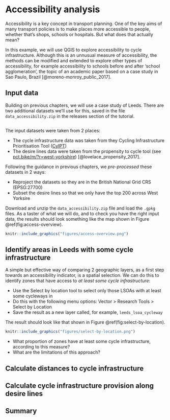 # Accessibility analysis

Accessibility is a key concept in transport planning.
One of the key aims of many transport policies is to make places more accessible to people, whether that's shops, schools or hospitals.
But what does that actually mean?

In this example, we will use QGIS to explore accessibility to cycle infrastructure.
Although this is an unnusual measure of accessibility, the methods can be modified and extended to explore other types of accessibility, for example accessibility to schools before and after 'school agglomeration', the topic of an academic paper based on a case study in Sao Paulo, Brazil [@moreno-monroy_public_2017].

## Input data

Building on previous chapters, we will use a case study of Leeds.
There are two additional datasets we'll use for this, saved in the file `data_accessibility.zip` in the releases section of the tutorial.

```{}

```

The input datasets were taken from 2 places:

- The cycle infrastructure data was taken from they Cycling Infrastructure Prioritisation Tool ([CyIPT](https://www.cyipt.bike))
- The desire lines data were taken from the propensity to cycle tool (see [pct.bike/m/?r=west-yorkshire](http://www.pct.bike/m/?r=west-yorkshire)) [@lovelace_propensity_2017].

Following the guidance in previous chapters, we *pre-processed* these datasets in 2 ways:

- Reproject the datasets so they are in the British National Grid CRS (EPSG:27700)
- Subset the desire lines so that we only have the top 200 across West Yorksire

Download and unzip the `data_accessibility.zip` file and load the `.gpkg` files.
As a taster of what we will do, and to check you have the right input data, the results should look something like the map shown in Figure \@ref(fig:access-overview).

```r
knitr::include_graphics("figures/access-overview.png")
```

## Identify areas in Leeds with some cycle infrastructure

A simple but effective way of comparing 2 geographic layers, as a first step towards an accessibility indicator, is a spatial selection.
We can do this to identify zones that have access to *at least some cycle infrastructure*:

- Use the Select by location tool to select only those LSOAs with at least some cycleways in
- Do this with the following menu options: Vector > Research Tools > Select by Location
- Save the result as a new layer called, for example, `leeds_lsoa_cycleway`

The result should look like that shown in Figure \@ref(fig:select-by-location).

```r
knitr::include_graphics("figures/select-by-location.png")
```

- What proportion of zones have at least some cycle infrastructure, according to this measure?
- What are the limitations of this approach?

## Calculate distances to cycle infrastructure


## Calculate cycle infrastructure provision along desire lines


<!-- ## Ideas from Malcolm -->

<!-- 1. Install the ORS Tools Plugin -->
<!-- 1. Signup for an API token at openrouteservice.org -->
<!-- 1. Add token to ORS Tools Settings -->
<!-- 1. Download the locations of schools from ??? -->
<!-- 1. Buffer schools and find population within 1km of a school -->
<!-- 1. Make isochone for 10, 20, 30 min cycle from schools -->
<!-- 1. Dissolve isochone togther  -->
<!-- 1. may need to change nerndering order (properties -> symbology -> layerrendering) -->
<!-- 1. use geoprocessing v.clean (with clean type break) -->
<!-- 1. edit polygons to remove the unneeded sections -->
<!-- 1. join the isochones onto the points -->


## Summary


